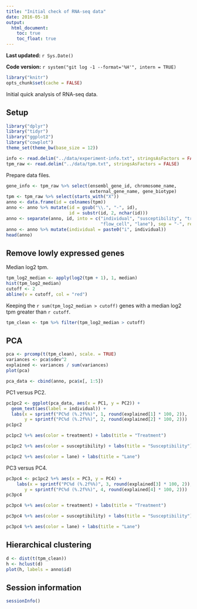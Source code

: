 ```yaml
---
title: "Initial check of RNA-seq data"
date: 2016-05-18
output:
  html_document:
    toc: true
    toc_float: true
---
```


**Last updated:** `r Sys.Date()`

**Code version:** `r system("git log -1 --format='%H'", intern = TRUE)`

```r
library("knitr")
opts_chunk$set(cache = FALSE)
```

Initial quick analysis of RNA-seq data.

## Setup

```r
library("dplyr")
library("tidyr")
library("ggplot2")
library("cowplot")
theme_set(theme_bw(base_size = 12))
```


```r
info <- read.delim("../data/experiment-info.txt", stringsAsFactors = FALSE)
tpm_raw <- read.delim("../data/tpm.txt", stringsAsFactors = FALSE)
```

Prepare data files.

```r
gene_info <- tpm_raw %>% select(ensembl_gene_id, chromosome_name,
                                external_gene_name, gene_biotype)
tpm <- tpm_raw %>% select(starts_with("X"))
anno <- data.frame(id = colnames(tpm))
anno <- anno %>% mutate(id = gsub("\\.", "-", id),
                        id = substr(id, 2, nchar(id)))
anno <- separate(anno, id, into = c("individual", "susceptibility", "treatment",
                                    "flow_cell", "lane"), sep = "-", remove = FALSE)
anno <- anno %>% mutate(individual = paste0("i", individual))
head(anno)
```

## Remove lowly expressed genes

Median log2 tpm.

```r
tpm_log2_median <- apply(log2(tpm + 1), 1, median)
hist(tpm_log2_median)
cutoff <- 2
abline(v = cutoff, col = "red")
```

Keeping the `r sum(tpm_log2_median > cutoff)` genes with a median log2 tpm greater than `r cutoff`.

```r
tpm_clean <- tpm %>% filter(tpm_log2_median > cutoff)
```

## PCA

```r
pca <- prcomp(t(tpm_clean), scale. = TRUE)
variances <- pca$sdev^2
explained <- variances / sum(variances)
plot(pca)
```

```r
pca_data <- cbind(anno, pca$x[, 1:5])
```

PC1 versus PC2.

```r
pc1pc2 <- ggplot(pca_data, aes(x = PC1, y = PC2)) +
  geom_text(aes(label = individual)) +
  labs(x = sprintf("PC%d (%.2f%%)", 1, round(explained[1] * 100, 2)),
       y = sprintf("PC%d (%.2f%%)", 2, round(explained[2] * 100, 2)))
pc1pc2
```

```r
pc1pc2 %+% aes(color = treatment) + labs(title = "Treatment")
```

```r
pc1pc2 %+% aes(color = susceptibility) + labs(title = "Susceptibility")
```

```r
pc1pc2 %+% aes(color = lane) + labs(title = "Lane")
```

PC3 versus PC4.

```r
pc3pc4 <- pc1pc2 %+% aes(x = PC3, y = PC4) +
    labs(x = sprintf("PC%d (%.2f%%)", 3, round(explained[3] * 100, 2)),
       y = sprintf("PC%d (%.2f%%)", 4, round(explained[4] * 100, 2)))
pc3pc4
```

```r
pc3pc4 %+% aes(color = treatment) + labs(title = "Treatment")
```

```r
pc3pc4 %+% aes(color = susceptibility) + labs(title = "Susceptibility")
```

```r
pc3pc4 %+% aes(color = lane) + labs(title = "Lane")
```

## Hierarchical clustering

```r
d <- dist(t(tpm_clean))
h <- hclust(d)
plot(h, labels = anno$id)
```

## Session information

```r
sessionInfo()
```

